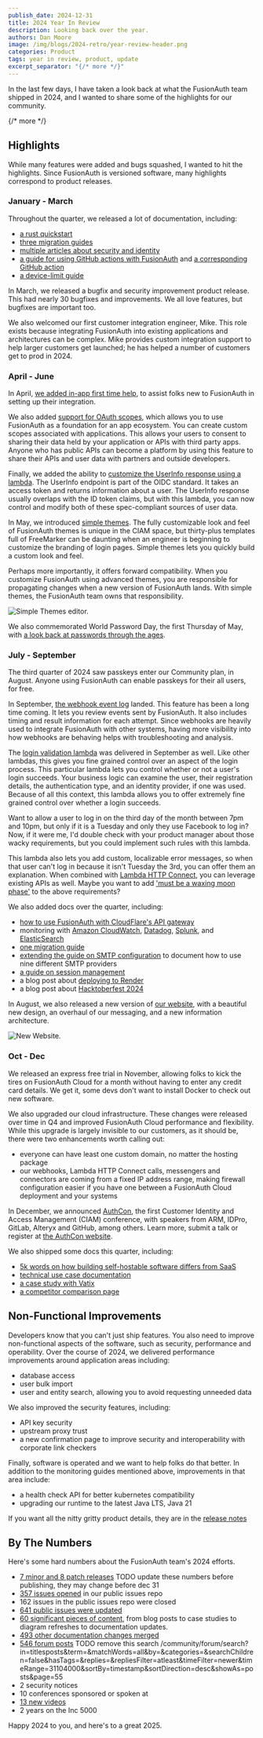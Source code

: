 ```yaml
---
publish_date: 2024-12-31 
title: 2024 Year In Review
description: Looking back over the year.
authors: Dan Moore
image: /img/blogs/2024-retro/year-review-header.png
categories: Product
tags: year in review, product, update
excerpt_separator: "{/* more */}"
---
```


In the last few days, I have taken a look back at what the FusionAuth team shipped in 2024, and I wanted to share some of the highlights for our community.

{/* more */}

## Highlights

While many features were added and bugs squashed, I wanted to hit the highlights. Since FusionAuth is versioned software, many highlights correspond to product releases.

### January - March

Throughout the quarter, we released a lot of documentation, including:

* [a rust quickstart](/docs/quickstarts/quickstart-rust-actix-web)
* [three migration guides](/docs/lifecycle/migrate-users/provider-specific/)
* [multiple articles about security and identity](/articles/)
* [a guide for using GitHub actions with FusionAuth](/docs/get-started/run-in-the-cloud/github-actions) and [a corresponding GitHub action](https://github.com/fusionauth/fusionauth-github-action)
* [a device-limit guide](/docs/extend/examples/device-limiting)

In March, we released a bugfix and security improvement product release. This had nearly 30 bugfixes and improvements. We all love features, but bugfixes are important too.

We also welcomed our first customer integration engineer, Mike. This role exists because integrating FusionAuth into existing applications and architectures can be complex. Mike provides custom integration support to help larger customers get launched; he has helped a number of customers get to prod in 2024.

### April - June

In April, [we added in-app first time help](/docs/get-started/download-and-install/setup-wizard#complete-first-time-setup), to assist folks new to FusionAuth in setting up their integration.

We also added [support for OAuth scopes](/blog/custom-scopes-in-third-party-applications), which allows you to use FusionAuth as a foundation for an app ecosystem. You can create custom scopes associated with applications. This allows your users to consent to sharing their data held by your application or APIs with third party apps. Anyone who has public APIs can become a platform by using this feature to share their APIs and user data with partners and outside developers.

Finally, we added the ability to [customize the UserInfo response using a lambda](/docs/extend/code/lambdas/userinfo-populate). The UserInfo endpoint is part of the OIDC standard. It takes an access token and returns information about a user. The UserInfo response usually overlaps with the ID token claims, but with this lambda, you can now control and modify both of these spec-compliant sources of user data.

In May, we introduced [simple themes](/docs/customize/look-and-feel/simple-theme-editor). The fully customizable look and feel of FusionAuth themes is unique in the CIAM space, but thirty-plus templates full of FreeMarker can be daunting when an engineer is beginning to customize the branding of login pages. Simple themes lets you quickly build a custom look and feel.

Perhaps more importantly, it offers forward compatibility. When you customize FusionAuth using advanced themes, you are responsible for propagating changes when a new version of FusionAuth lands. With simple themes, the FusionAuth team owns that responsibility.

![Simple Themes editor.](/img/blogs/2024-retro/simple-themes.png)

We also commemorated World Password Day, the first Thursday of May, with [a look back at passwords through the ages](/password-history).

### July - September

The third quarter of 2024 saw passkeys enter our Community plan, in August. Anyone using FusionAuth can enable passkeys for their all users, for free.

In September, [the webhook event log](/docs/extend/events-and-webhooks/webhook-event-log) landed. This feature has been a long time coming. It lets you review events sent by FusionAuth. It also includes timing and result information for each attempt. Since webhooks are heavily used to integrate FusionAuth with other systems, having more visibility into how webhooks are behaving helps with troubleshooting and analysis.

The [login validation lambda](/docs/extend/code/lambdas/login-validation) was delivered in September as well. Like other lambdas, this gives you fine grained control over an aspect of the login process. This particular lambda lets you control whether or not a user's login succeeds. Your business logic can examine the user, their registration details, the authentication type, and an identity provider, if one was used. Because of all this context, this lambda allows you to offer extremely fine grained control over whether a login succeeds.

Want to allow a user to log in on the third day of the month between 7pm and 10pm, but only if it is a Tuesday and only they use Facebook to log in? Now, if it were me, I'd double check with your product manager about those wacky requirements, but you could implement such rules with this lambda.

This lambda also lets you add custom, localizable error messages, so when that user can't log in because it isn't Tuesday the 3rd, you can offer them an explanation. When combined with [Lambda HTTP Connect](/docs/extend/code/lambdas/lambda-remote-api-calls), you can leverage existing APIs as well. Maybe you want to add ['must be a waxing moon phase'](https://docs.astronomyapi.com/endpoints/studio/moon-phase) to the above requirements?

We also added docs over the quarter, including:

* [how to use FusionAuth with CloudFlare's API gateway](/docs/extend/examples/api-gateways/cloudflare-api-gateway)
* monitoring with [Amazon CloudWatch](/docs/operate/secure-and-monitor/cloudwatch), [Datadog](/docs/operate/secure-and-monitor/datadog), [Splunk](/docs/operate/secure-and-monitor/splunk), and [ElasticSearch](/docs/operate/secure-and-monitor/elastic)
* [one migration guide](/docs/lifecycle/migrate-users/provider-specific/)
* [extending the guide on SMTP configuration](/docs/customize/email-and-messages/configure-email) to document how to use nine different SMTP providers
* [a guide on session management](/docs/lifecycle/authenticate-users/logout-session-management)
* a blog post about [deploying to Render](/blog/fusionauth-on-render)
* a blog post about [Hacktoberfest 2024](/blog/2024-hacktoberfest)

In August, we also released a new version of [our website](/), with a beautiful new design, an overhaul of our messaging, and a new information architecture.

![New Website.](/img/blogs/2024-retro/new-website.png)

### Oct - Dec

We released an express free trial in November, allowing folks to kick the tires on FusionAuth Cloud for a month without having to enter any credit card details. We get it, some devs don't want to install Docker to check out new software.

We also upgraded our cloud infrastructure. These changes were released over time in Q4 and improved FusionAuth Cloud performance and flexibility. While this upgrade is largely invisible to our customers, as it should be, there were two enhancements worth calling out:

* everyone can have least one custom domain, no matter the hosting package
* our webhooks, Lambda HTTP Connect calls, messengers and connectors are coming from a fixed IP address range, making firewall configuration easier if you have one between a FusionAuth Cloud deployment and your systems

In December, we announced [AuthCon](/blog/authcon-press-release), the first Customer Identity and Access Management (CIAM) conference, with speakers from ARM, IDPro, GitLab, Alteryx and GitHub, among others. Learn more, submit a talk or register at [the AuthCon website](https://www.authcon.io/).

We also shipped some docs this quarter, including:

* [5k words on how building self-hostable software differs from SaaS](/blog/building-self-hostable-application)
* [technical use case documentation](/docs/get-started/use-cases/)
* [a case study with Vatix](/blog/vatix-fusionauth)
* [a competitor comparison page](/compare-fusionauth)

## Non-Functional Improvements

Developers know that you can't just ship features. You also need to improve non-functional aspects of the software, such as security, performance and operability. Over the course of 2024, we delivered performance improvements around application areas including:

* database access
* user bulk import
* user and entity search, allowing you to avoid requesting unneeded data

We also improved the security features, including:

* API key security 
* upstream proxy trust
* a new confirmation page to improve security and interoperability with corporate link checkers

Finally, software is operated and we want to help folks do that better. In addition to the monitoring guides mentioned above, improvements in that area include:

* a health check API for better kubernetes compatibility
* upgrading our runtime to the latest Java LTS, Java 21

If you want all the nitty gritty product details, they are in the [release notes](/docs/release-notes/)

## By The Numbers

Here's some hard numbers about the FusionAuth team's 2024 efforts.

* [7 minor and 8 patch releases](/docs/release-notes/)
TODO update these numbers before publishing, they may change before dec 31
* [357 issues opened](https://github.com/FusionAuth/fusionauth-issues/issues?q=is%3Aissue+created%3A2024-01-01..2025-01-01) in our public issues repo
* 162 issues in the public issues repo were closed
* [641 public issues were updated](https://github.com/FusionAuth/fusionauth-issues/issues?q=is%3Aissue+updated%3A2024-01-01..2025-01-01)
* [60 significant pieces of content](https://github.com/fusionauth/fusionauth-site/pulls?q=is%3Apr+merged%3A2024-01-01..2025-01-01+label%3Acontent), from blog posts to case studies to diagram refreshes to documentation updates.
* [493 other documentation changes merged](https://github.com/fusionauth/fusionauth-site/pulls?q=is%3Apr+merged%3A2024-01-01..2025-01-01+-label%3Acontent)
* [546 forum posts](/community/forum/) TODO remove this search /community/forum/search?in=titlesposts&term=&matchWords=all&by=&categories=&searchChildren=false&hasTags=&replies=&repliesFilter=atleast&timeFilter=newer&timeRange=31104000&sortBy=timestamp&sortDirection=desc&showAs=posts&page=55
* 2 security notices
* 10 conferences sponsored or spoken at
* [13 new videos](https://www.youtube.com/c/fusionauth)
* 2 years on the Inc 5000

Happy 2024 to you, and here's to a great 2025.
